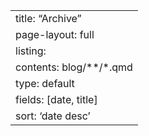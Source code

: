 ---
title: "Archive"
page-layout: full
listing:
  contents: blog/**/*.qmd
  type: default
  fields: [date, title]
  sort: 'date desc'
---